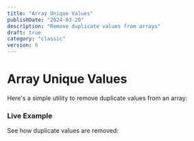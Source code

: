 ```yaml
---
title: "Array Unique Values"
publishDate: "2024-03-20"
description: "Remove duplicate values from arrays"
draft: true
category: "classic"
version: 0
---
```



# Array Unique Values

Here's a simple utility to remove duplicate values from an array:

<CodeSnippet file="array-unique.ts" />

### Live Example

See how duplicate values are removed:

<Example component="unique-example" />

